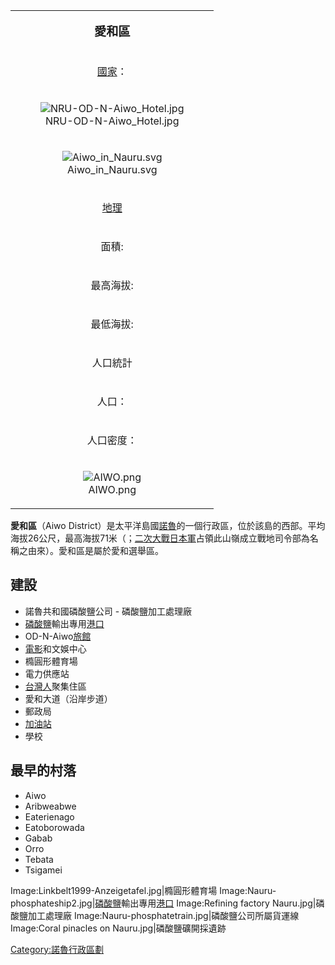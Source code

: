 {| class="infobox bordered" align=right cellpadding=4 cellspacing=0 width=275 style="clear:right; margin: 0 0 1em 1em; background: #f9f9f9;  font-size: 95%;"
|-
|colspan=2 align=center bgcolor="#BFDFFF"|<big>'''愛和區'''</big>
|-
|[[國家|國家]]：|| -{H|諾魯=>zh-cn:瑙鲁;諾魯=>zh-hk:瑙魯;諾魯=>zh-mo:瑙魯;諾魯=>zh-sg:瑙鲁;諾魯=>zh-my:瑙鲁;}-{{NRU}}
|-
! colspan="3" | [[File:NRU-OD-N-Aiwo_Hotel.jpg|thumb]]
|-
! colspan="3" | [[File:Aiwo_in_Nauru.svg|center]]
|-
!colspan=2 align=center bgcolor="#BFDFFF"|[[地理|地理]]
|-
|面積:||1,1 km² 
|-
|最高海拔:||71 m（{{tsl|en|Command Ridge|司令嶺}}）
|-
|最低海拔:||0 m
|-
!colspan=2 align=center bgcolor="#BFDFFF"|人口統計
|-
|人口：||1300人
|-
|人口密度：||1181.81人
|-
! colspan="3" |[[File:AIWO.png|center]]
|}

'''愛和區'''（Aiwo District）是太平洋島國[[諾魯|諾魯]]的一個行政區，位於該島的西部。平均海拔26公尺，最高海拔71米（{{tsl|en|Command Ridge|司令嶺}}；[[二次大戰|二次大戰]][[日本軍|日本軍]]占領此山嶺成立戰地司令部為名稱之由來）。愛和區是屬於愛和選舉區。

== 建設 ==
* 諾魯共和國磷酸鹽公司 - 磷酸鹽加工處理廠
* [[磷酸鹽|磷酸鹽]]輸出專用[[港口|港口]]
* OD-N-Aiwo[[旅館|旅館]]
* [[電影|電影]]和文娛中心
* 橢圓形體育場
* 電力供應站
* [[台灣人|台灣人]]聚集住區
* 愛和大道（沿岸步道）
* 郵政局
* [[加油站|加油站]]
* 學校


== 最早的村落 ==
* Aiwo
* Aribweabwe 
* Eaterienago
* Eatoborowada
* Gabab 
* Orro
* Tebata
* Tsigamei
 

<gallery>
Image:Linkbelt1999-Anzeigetafel.jpg|橢圓形體育場
Image:Nauru-phosphateship2.jpg|[[磷酸鹽|磷酸鹽]]輸出專用[[港口|港口]]
Image:Refining factory Nauru.jpg|磷酸鹽加工處理廠
Image:Nauru-phosphatetrain.jpg|磷酸鹽公司所屬貨運線
Image:Coral pinacles on Nauru.jpg|磷酸鹽礦開採遺跡
</gallery>



{{Oceania-geo-stub}}
{{coord|0|33|S|166|55|E|type:city_region:NR|display=title}}

{{DEFAULTSORT:Yaren}}
[[Category:諾魯行政區劃|Category:諾魯行政區劃]]